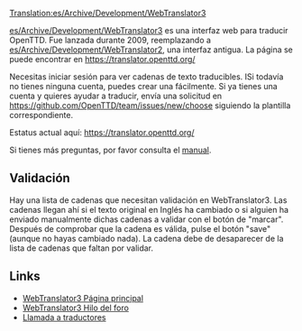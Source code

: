[[Translation:es/Archive/Development/WebTranslator3]]


{{es/Stub}}

[[es/Archive/Development/WebTranslator3]] es una interfaz web para traducir OpenTTD. Fue lanzada durante 2009, reemplazando a [[es/Archive/Development/WebTranslator2]], una interfaz antigua.
La página se puede encontrar en [https://translator.openttd.org/ https://translator.openttd.org/]

Necesitas iniciar sesión para ver cadenas de texto traducibles. ISi todavía no tienes ninguna cuenta, puedes crear una fácilmente.
Si ya tienes una cuenta y quieres ayudar a traducir, envía una solicitud en [https://github.com/OpenTTD/team/issues/new/choose https://github.com/OpenTTD/team/issues/new/choose] siguiendo la plantilla correspondiente.

Estatus actual aquí: https://translator.openttd.org/

Si tienes más preguntas, por favor consulta el [http://bundles.openttdcoop.org/eints/nightlies/LATEST/docs/usage.html manual].

== Validación ==
Hay una lista de cadenas que necesitan validación en WebTranslator3. Las cadenas llegan ahí si el texto original en Inglés ha cambiado o si alguien ha enviado manualmente dichas cadenas a validar con el botón de "marcar". Después de comprobar que la cadena es válida, pulse el botón "save" (aunque no hayas cambiado nada). La cadena debe de desaparecer de la lista de cadenas que faltan por validar.

== Links ==
*[https://translator.openttd.org/ WebTranslator3 Página principal]
*[https://www.tt-forums.net/viewtopic.php?f=29&t=44018 WebTranslator3 Hilo del foro]
*[https://www.tt-forums.net/viewtopic.php?f=29&t=44214 Llamada a traductores]
